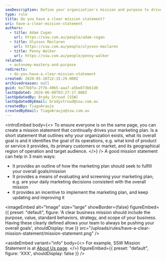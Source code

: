 ```yaml
---
seoDescription: Define your organization's mission and purpose to drive marketing efforts and ensure everyone is aligned with overall goals.
type: rule
title: Do you have a clear mission statement?
uri: have-a-clear-mission-statement
authors:
  - title: Adam Cogan
    url: https://ssw.com.au/people/adam-cogan
  - title: Ulysses Maclaren
    url: https://ssw.com.au/people/ulysses-maclaren
  - title: Penny Walker
    url: https://ssw.com.au/people/penny-walker
related:
  - autonomy-mastery-and-purpose
redirects:
  - do-you-have-a-clear-mission-statement
created: 2020-05-26T22:15:29.000Z
archivedreason: null
guid: be77b8fa-2f7b-49b5-aaa7-a5be873b61d8
lastUpdated: 2024-06-08T03:27:17.000Z
lastUpdatedBy: Brady Stroud [SSW]
lastUpdatedByEmail: bradystroud@ssw.com.au
createdBy: TiagoAraujo
createdByEmail: TiagoAraujo@ssw.com.au
---
```


<introEmbed
  body={<>
To ensure everyone is on the same page, you can create a mission statement that continually drives your marketing plan. Is a short statement that outlines why your organization exists, what its overall goal is and it identifies the goal of its operations, e.g. what kind of product or service it provides, its primary customers or market, and its geographical region of operation and target audience.
  </>}
/>
A good mission statement can help in 3 main ways:

- It provides an outline of how the marketing plan should seek to fulfill your overall goals/mission
- It provides a means of evaluating and screening your marketing plan; e.g. are your daily marketing decisions consistent with the overall mission
- It provides an incentive to implement the marketing plan, and keep updating and improving it


<imageEmbed
  alt="Image"
  size="large"
  showBorder={false}
  figureEmbed={{
    preset: "default",
    figure: 'A clear business mission should include the purpose, value, standard behaviors, strategy, and scope of your business. Having these clearly defined allows your team to always be pushing your overall goals',
    shouldDisplay: true
  }}
  src="/uploads/rules/have-a-clear-mission-statement/mission-statement.png"
/>

<asideEmbed
  variant="info"
  body={<>
    For example, SSW Mission Statement is at [About Us page](https://www.ssw.com.au/company/about-us).
  </>}
  figureEmbed={{
    preset: "default",
    figure: 'XXX',
    shouldDisplay: false
  }}
/>
